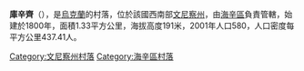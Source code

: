 {{coord|48|45|30|N|29|28|30|E|scale:30000|display=title}}

'''庫辛齊'''（{{lang-uk|Кущинці}}），是[[烏克蘭|烏克蘭]]的村落，位於該國西南部[[文尼察州|文尼察州]]，由[[海辛區|海辛區]]負責管轄，始建於1800年，面積1.33平方公里，海拔高度191米，2001年人口580，人口密度每平方公里437.41人。

[[Category:文尼察州村落|Category:文尼察州村落]]
[[Category:海辛區村落|Category:海辛區村落]]


{{Vinnytsia-geo-stub}}